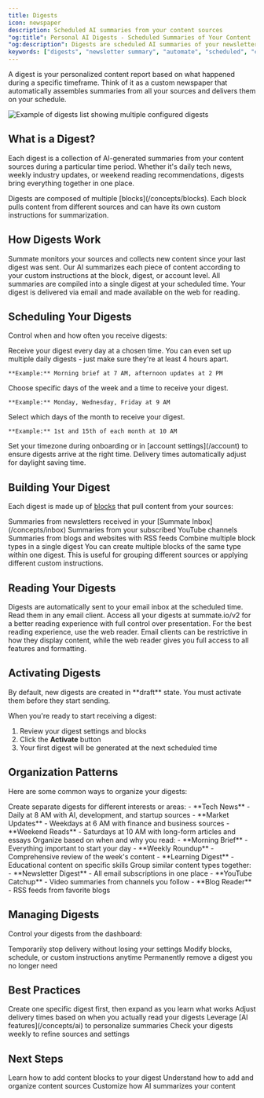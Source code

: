 ```yaml
---
title: Digests
icon: newspaper
description: Scheduled AI summaries from your content sources
"og:title": Personal AI Digests - Scheduled Summaries of Your Content | Summate
"og:description": Digests are scheduled AI summaries of your newsletters, YouTube videos, and blogs. Learn how to create, customize, and automate content digests delivered on your schedule.
keywords: ["digests", "newsletter summary", "automate", "scheduled", "content aggregation"]
---
```


A digest is your personalized content report based on what happened during a specific timeframe. Think of it as a custom newspaper that automatically assembles summaries from all your sources and delivers them on your schedule.

<Frame caption="View all your configured digests with their schedules and content sources">
  <img src="/images/digests-list.png" alt="Example of digests list showing multiple configured digests" />
</Frame>

## What is a Digest?

Each digest is a collection of AI-generated summaries from your content sources during a particular time period. Whether it's daily tech news, weekly industry updates, or weekend reading recommendations, digests bring everything together in one place.

<Info>
Digests are composed of multiple [blocks](/concepts/blocks). Each block pulls content from different sources and can have its own custom instructions for summarization.
</Info>

## How Digests Work

<Steps>
  <Step title="Content Collection">
    Summate monitors your sources and collects new content since your last digest was sent.
  </Step>

  <Step title="AI Processing">
    Our AI summarizes each piece of content according to your custom instructions at the block, digest, or account level.
  </Step>

  <Step title="Digest Generation">
    All summaries are compiled into a single digest at your scheduled time.
  </Step>

  <Step title="Delivery">
    Your digest is delivered via email and made available on the web for reading.
  </Step>
</Steps>

## Scheduling Your Digests

Control when and how often you receive digests:

<Tabs>
  <Tab title="Daily">
    Receive your digest every day at a chosen time. You can even set up multiple daily digests - just make sure they're at least 4 hours apart.

    **Example:** Morning brief at 7 AM, afternoon updates at 2 PM
  </Tab>

  <Tab title="Weekly">
    Choose specific days of the week and a time to receive your digest.

    **Example:** Monday, Wednesday, Friday at 9 AM
  </Tab>

  <Tab title="Monthly">
    Select which days of the month to receive your digest.

    **Example:** 1st and 15th of each month at 10 AM
  </Tab>
</Tabs>

<Tip>
Set your timezone during onboarding or in [account settings](/account) to ensure digests arrive at the right time. Delivery times automatically adjust for daylight saving time.
</Tip>

## Building Your Digest

Each digest is made up of [blocks](/concepts/blocks) that pull content from your sources:

<CardGroup cols={2}>
  <Card title="Email Block" icon="envelope">
    Summaries from newsletters received in your [Summate Inbox](/concepts/inbox)
  </Card>
  <Card title="YouTube Block" icon="youtube">
    Summaries from your subscribed YouTube channels
  </Card>
  <Card title="RSS Block" icon="rss">
    Summaries from blogs and websites with RSS feeds
  </Card>
  <Card title="Mix & Match" icon="layer-group">
    Combine multiple block types in a single digest
  </Card>
</CardGroup>

<Note>
You can create multiple blocks of the same type within one digest. This is useful for grouping different sources or applying different custom instructions.
</Note>

## Reading Your Digests

<Columns cols={2}>
  <Card title="Email Delivery" icon="inbox" horizontal href="/reading/email">
    Digests are automatically sent to your email inbox at the scheduled time. Read them in any email client.
  </Card>
  <Card title="Web Reader" icon="browser" horizontal href="/reading/web">
    Access all your digests at summate.io/v2 for a better reading experience with full control over presentation.
  </Card>
</Columns>

<Tip>
For the best reading experience, use the web reader. Email clients can be restrictive in how they display content, while the web reader gives you full access to all features and formatting.
</Tip>

## Activating Digests

<Warning>
By default, new digests are created in **draft** state. You must activate them before they start sending.
</Warning>

When you're ready to start receiving a digest:
1. Review your digest settings and blocks
2. Click the **Activate** button
3. Your first digest will be generated at the next scheduled time

## Organization Patterns

Here are some common ways to organize your digests:

<AccordionGroup>
  <Accordion title="By Topic" icon="tags">
    Create separate digests for different interests or areas:
    - **Tech News** - Daily at 8 AM with AI, development, and startup sources
    - **Market Updates** - Weekdays at 6 AM with finance and business sources
    - **Weekend Reads** - Saturdays at 10 AM with long-form articles and essays
  </Accordion>

  <Accordion title="By Purpose" icon="bullseye">
    Organize based on when and why you read:
    - **Morning Brief** - Everything important to start your day
    - **Weekly Roundup** - Comprehensive review of the week's content
    - **Learning Digest** - Educational content on specific skills
  </Accordion>

  <Accordion title="By Source Type" icon="folder">
    Group similar content types together:
    - **Newsletter Digest** - All email subscriptions in one place
    - **YouTube Catchup** - Video summaries from channels you follow
    - **Blog Reader** - RSS feeds from favorite blogs
  </Accordion>
</AccordionGroup>

## Managing Digests

Control your digests from the dashboard:

<CardGroup cols={3}>
  <Card title="Pause/Resume" icon="pause">
    Temporarily stop delivery without losing your settings
  </Card>
  <Card title="Edit" icon="pen-to-square">
    Modify blocks, schedule, or custom instructions anytime
  </Card>
  <Card title="Delete" icon="trash">
    Permanently remove a digest you no longer need
  </Card>
</CardGroup>

## Best Practices

<CardGroup cols={2}>
  <Card title="Start Focused" icon="bullseye">
    Create one specific digest first, then expand as you learn what works
  </Card>
  <Card title="Test Timing" icon="clock">
    Adjust delivery times based on when you actually read your digests
  </Card>
  <Card title="Use Custom Instructions" icon="wand-magic-sparkles">
    Leverage [AI features](/concepts/ai) to personalize summaries
  </Card>
  <Card title="Review Regularly" icon="rotate">
    Check your digests weekly to refine sources and settings
  </Card>
</CardGroup>

## Next Steps

<CardGroup cols={3}>
  <Card title="Add Blocks" icon="cube" href="/concepts/blocks">
    Learn how to add content blocks to your digest
  </Card>
  <Card title="Manage Sources" icon="rss" href="/concepts/sources">
    Understand how to add and organize content sources
  </Card>
  <Card title="AI Personalization" icon="sparkles" href="/concepts/ai">
    Customize how AI summarizes your content
  </Card>
</CardGroup>